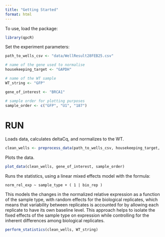 ```yaml
---
title: "Getting Started"
format: html
---
```


To use, load the package:

```r
library(qpcR)
```

Set the experiment parameters:


```r
path_to_wells_csv <- "data/WellResult28FEB25.csv"

# name of the gene used to normalise
housekeeping_target <- "GAPDH"

# name of the WT sample
WT_string <- "GFP"

gene_of_interest <- "BRCA1"

# sample order for plotting purposes
sample_order <- c("GFP", "U1", "187")
```


# RUN

Loads data, calculates deltaCq, and normalizes to the WT.

```r
clean_wells <- preprocess_data(path_to_wells_csv, housekeeping_target, WT_string)
```

Plots the data.

```r
plot_data(clean_wells, gene_of_interest, sample_order)
```

Runs the statistics, using a linear mixed effects model with the formula:

`norm_rel_exp ~ sample_type + ( 1 | bio_rep )`

This models the changes in the normalized relative expression as a function of the sample type, with random effects for the biological replicates, which means that variability between replicates is accounted for by allowing each replicate to have its own baseline level. This approach helps to isolate the fixed effects of the sample type on expression while controlling for the inherent differences among biological replicates.

```r
perform_statistics(clean_wells, WT_string)
```

